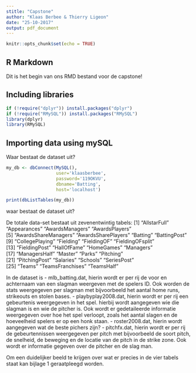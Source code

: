 ```yaml
---
stitle: "Capstone"
author: "Klaas Berbee & Thierry Ligeon"
date: "25-10-2017"
output: pdf_document
---
```


```r
knitr::opts_chunk$set(echo = TRUE)
```

## R Markdown

Dit is het begin van ons RMD bestand voor de capstone!

## Including libraries

```r
if (!require("dplyr")) install.packages("dplyr")
if (!require("RMySQL")) install.packages("RMySQL")
library(dplyr)
library(RMySQL)
```
## Importing data using mySQL
Waar bestaat de dataset uit?
```r
my_db <- dbConnect(MySQL(), 
                   user='klaasberbee', 
                   password='119OKVU', 
                   dbname='Batting', 
                   host='localhost')

print(dbListTables(my_db))
```

waar bestaat de dataset uit?

De totale data-set bestaat uit zevenentwintig tabels:
 [1] "AllstarFull"         "Appearances"         "AwardsManagers"      "AwardsPlayers"      
 [5] "AwardsShareManagers" "AwardsSharePlayers"  "Batting"             "BattingPost"        
 [9] "CollegePlaying"      "Fielding"            "FieldingOF"          "FieldingOFsplit"    
[13] "FieldingPost"        "HallOfFame"          "HomeGames"           "Managers"           
[17] "ManagersHalf"        "Master"              "Parks"               "Pitching"           
[21] "PitchingPost"        "Salaries"            "Schools"             "SeriesPost"         
[25] "Teams"               "TeamsFranchises"     "TeamsHalf"   



In de dataset is 
- mlb_batting.dat, hierin wordt er per rij de voor en achternaam van een slagman weergeven met de spelers ID. Ook worden de stats weergegeven per slagman met bijvoorbeeld het aantal home runs, strikeouts en stolen bases.
- playbyplay2008.dat, hierin wordt er per rij een gebeurtenis weergegeven in het spel. hierbij wordt aangegeven wie die slagman is en wie de pitcher is. Ook wordt er gedetaileerde informatie weergegeven over hoe het spel verloopt, zoals het aantal slagen en de hoeveelheid spelers er op een honk staan.
- roster2008.dat, hierin wordt aangegeven wat de beste pichers zijn?
- pitchfx.dat, hierin wordt er per rij de gebeurtennissen weergegeven per pitch met bijvoorbeeld de soort pitch, de snelheid, de beweging en de locatie van de pitch in de strike zone. Ook wordt er informatie gegeven over de pitcher en de slag man.

Om een duidelijker beeld te krijgen over wat er precies in de vier tabels staat kan bijlage 1 geraatpleegd worden.


